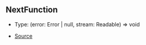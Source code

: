 ## NextFunction

- Type: (error: Error \| null, stream: Readable) => void

- [Source](https://github.com/Androz2091/discord-player/blob/451214b/packages/discord-player/src/extractors/BaseExtractor.ts#L127)